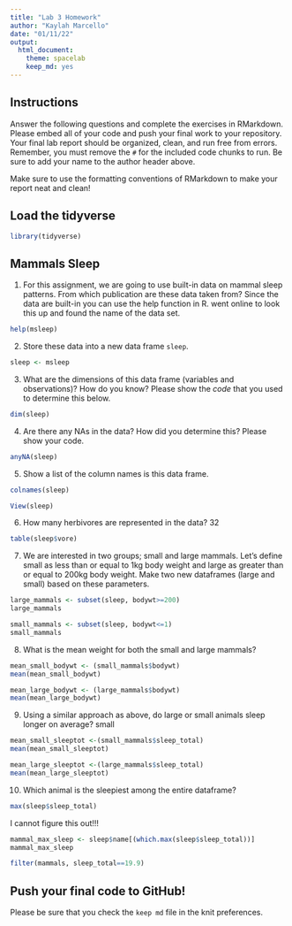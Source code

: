 ```yaml
---
title: "Lab 3 Homework"
author: "Kaylah Marcello"
date: "01/11/22"
output:
  html_document: 
    theme: spacelab
    keep_md: yes
---
```


## Instructions
Answer the following questions and complete the exercises in RMarkdown. Please embed all of your code and push your final work to your repository. Your final lab report should be organized, clean, and run free from errors. Remember, you must remove the `#` for the included code chunks to run. Be sure to add your name to the author header above.  

Make sure to use the formatting conventions of RMarkdown to make your report neat and clean!  

## Load the tidyverse
```r
library(tidyverse)
```

## Mammals Sleep
1. For this assignment, we are going to use built-in data on mammal sleep patterns. From which publication are these data taken from? Since the data are built-in you can use the help function in R.
went online to look this up and found the name of the data set.
```r
help(msleep)
```

2. Store these data into a new data frame `sleep`.
```r
sleep <- msleep
```

3. What are the dimensions of this data frame (variables and observations)? How do you know? Please show the *code* that you used to determine this below.  
```r
dim(sleep)
```

4. Are there any NAs in the data? How did you determine this? Please show your code.  
```r
anyNA(sleep)
```

5. Show a list of the column names is this data frame.
```r
colnames(sleep)
```
```r
View(sleep)
```

6. How many herbivores are represented in the data? 32
```r
table(sleep$vore)
```

7. We are interested in two groups; small and large mammals. Let's define small as less than or equal to 1kg body weight and large as greater than or equal to 200kg body weight. Make two new dataframes (large and small) based on these parameters.
```r
large_mammals <- subset(sleep, bodywt>=200)
large_mammals
```
```r
small_mammals <- subset(sleep, bodywt<=1)
small_mammals
```

8. What is the mean weight for both the small and large mammals?
```r
mean_small_bodywt <- (small_mammals$bodywt)
mean(mean_small_bodywt)
```

```r
mean_large_bodywt <- (large_mammals$bodywt)
mean(mean_large_bodywt)
```

9. Using a similar approach as above, do large or small animals sleep longer on average? small 
```r
mean_small_sleeptot <-(small_mammals$sleep_total)
mean(mean_small_sleeptot)
```

```r
mean_large_sleeptot <-(large_mammals$sleep_total)
mean(mean_large_sleeptot)
```

10. Which animal is the sleepiest among the entire dataframe?
```r
max(sleep$sleep_total)
```
I cannot figure this out!!!
```r
mammal_max_sleep <- sleep$name[(which.max(sleep$sleep_total))]
mammal_max_sleep
```
```r
filter(mammals, sleep_total==19.9)
```

## Push your final code to GitHub!
Please be sure that you check the `keep md` file in the knit preferences.   